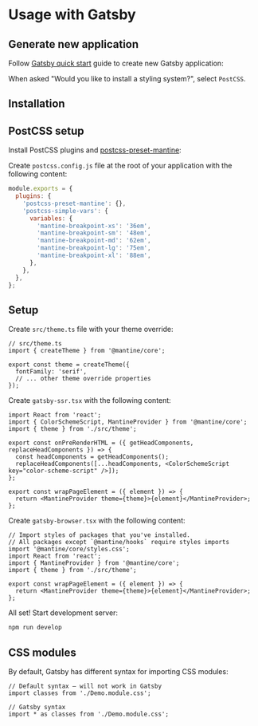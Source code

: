 

# Usage with Gatsby

## Generate new application

Follow [Gatsby quick start](https://www.gatsbyjs.com/docs/quick-start/) guide to
create new Gatsby application:

<NpmScript yarnScript="yarn create gatsby" npmScript="npm init gatsby" />

When asked "Would you like to install a styling system?", select `PostCSS`.

## Installation

<PackagesInstallation />

## PostCSS setup

Install PostCSS plugins and [postcss-preset-mantine](/styles/postcss-preset):

<InstallScript packages="postcss-preset-mantine postcss-simple-vars" dev />

Create `postcss.config.js` file at the root of your application with the following content:

```js
module.exports = {
  plugins: {
    'postcss-preset-mantine': {},
    'postcss-simple-vars': {
      variables: {
        'mantine-breakpoint-xs': '36em',
        'mantine-breakpoint-sm': '48em',
        'mantine-breakpoint-md': '62em',
        'mantine-breakpoint-lg': '75em',
        'mantine-breakpoint-xl': '88em',
      },
    },
  },
};
```

## Setup

Create `src/theme.ts` file with your theme override:

```tsx
// src/theme.ts
import { createTheme } from '@mantine/core';

export const theme = createTheme({
  fontFamily: 'serif',
  // ... other theme override properties
});
```

Create `gatsby-ssr.tsx` with the following content:

```tsx
import React from 'react';
import { ColorSchemeScript, MantineProvider } from '@mantine/core';
import { theme } from './src/theme';

export const onPreRenderHTML = ({ getHeadComponents, replaceHeadComponents }) => {
  const headComponents = getHeadComponents();
  replaceHeadComponents([...headComponents, <ColorSchemeScript key="color-scheme-script" />]);
};

export const wrapPageElement = ({ element }) => {
  return <MantineProvider theme={theme}>{element}</MantineProvider>;
};
```

Create `gatsby-browser.tsx` with the following content:

```tsx
// Import styles of packages that you've installed.
// All packages except `@mantine/hooks` require styles imports
import '@mantine/core/styles.css';
import React from 'react';
import { MantineProvider } from '@mantine/core';
import { theme } from './src/theme';

export const wrapPageElement = ({ element }) => {
  return <MantineProvider theme={theme}>{element}</MantineProvider>;
};
```

All set! Start development server:

```bash
npm run develop
```

## CSS modules

By default, Gatsby has different syntax for importing CSS modules:

```tsx
// Default syntax – will not work in Gatsby
import classes from './Demo.module.css';

// Gatsby syntax
import * as classes from './Demo.module.css';
```
